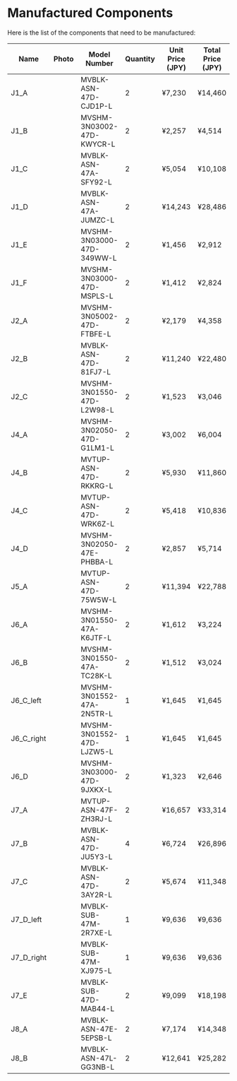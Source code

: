 
# Manufactured Components

Here is the list of the components that need to be manufactured:

| Name       | Photo                                                 | Model Number              |Quantity|Unit Price (JPY)|Total Price (JPY)|Method of Manufacturing|
|------------|-------------------------------------------------------|---------------------------|--------|----------------|-----------------|-----------------------|
| J1_A       | <ComponentPhoto src="/img/BOM/J1_A.png" alt="J1_A" /> | MVBLK-ASN-47D-CJD1P-L     |2       |¥7,230          |¥14,460          |Metal Cutting (CNC)    |      
| J1_B       | <ComponentPhoto src="/img/BOM/J1_B.png" alt="J1_B" /> | MVSHM-3N03002-47D-KWYCR-L |2       |¥2,257          |¥4,514           |Sheet Metal Fabrication|  
| J1_C       | <ComponentPhoto src="/img/BOM/J1_C.png" alt="J1_C" /> | MVBLK-ASN-47A-SFY92-L     |2       |¥5,054          |¥10,108          |Metal Cutting (CNC)    |  
| J1_D       | <ComponentPhoto src="/img/BOM/J1_D.png" alt="J1_D" /> | MVBLK-ASN-47A-JUMZC-L     |2       |¥14,243         |¥28,486          |Metal Cutting (CNC)    |  
| J1_E       | <ComponentPhoto src="/img/BOM/J1_E.png" alt="J1_E" /> | MVSHM-3N03000-47D-349WW-L |2       |¥1,456          |¥2,912           |Sheet Metal Fabrication|  
| J1_F       | <ComponentPhoto src="/img/BOM/J1_F.png" alt="J1_F" /> | MVSHM-3N03000-47D-MSPLS-L |2       |¥1,412          |¥2,824           |Sheet Metal Fabrication|
| J2_A       | <ComponentPhoto src="/img/BOM/J2_A.png" alt="J2_A" /> | MVSHM-3N05002-47D-FTBFE-L |2       |¥2,179          |¥4,358           |Sheet Metal Fabrication|
| J2_B       | <ComponentPhoto src="/img/BOM/J2_B.png" alt="J2_B" /> | MVBLK-ASN-47D-81FJ7-L     |2       |¥11,240         |¥22,480          |Metal Cutting (CNC)    |
| J2_C       | <ComponentPhoto src="/img/BOM/J2_C.png" alt="J2_C" /> | MVSHM-3N01550-47D-L2W98-L |2       |¥1,523          |¥3,046           |Sheet Metal Fabrication|
| J4_A	     | <ComponentPhoto src="/img/BOM/J4_A.png" alt="J4_A" /> | MVSHM-3N02050-47D-G1LM1-L |2       |¥3,002          |¥6,004           |Sheet Metal Fabrication|
| J4_B	     | <ComponentPhoto src="/img/BOM/J4_B.png" alt="J4_B" /> | MVTUP-ASN-47D-RKKRG-L     |2       |¥5,930          |¥11,860          |Metal Cutting (CNC)    |
| J4_C	     | <ComponentPhoto src="/img/BOM/J4_C.png" alt="J4_C" /> | MVTUP-ASN-47D-WRK6Z-L     |2       |¥5,418          |¥10,836          |Metal Cutting (CNC)    |
| J4_D	     | <ComponentPhoto src="/img/BOM/J4_D.png" alt="J4_D" /> | MVSHM-3N02050-47E-PHBBA-L |2       |¥2,857          |¥5,714           |Sheet Metal Fabrication|
| J5_A	     | <ComponentPhoto src="/img/BOM/J5_A.png" alt="J5_A" /> | MVTUP-ASN-47D-75W5W-L     |2       |¥11,394         |¥22,788          |Metal Cutting (CNC)    |
| J6_A	     | <ComponentPhoto src="/img/BOM/J6_A.png" alt="J6_A" /> | MVSHM-3N01550-47A-K6JTF-L |2       |¥1,612          |¥3,224           |Sheet Metal Fabrication|
| J6_B	     | <ComponentPhoto src="/img/BOM/J6_B.png" alt="J6_B" /> | MVSHM-3N01550-47A-TC28K-L |2       |¥1,512          |¥3,024           |Sheet Metal Fabrication|
| J6_C_left	 | <ComponentPhoto src="/img/BOM/J6_C_left.png" alt="J6_C_left" /> | MVSHM-3N01552-47A-2N5TR-L |1       |¥1,645          |¥1,645           |Sheet Metal Fabrication|
| J6_C_right | <ComponentPhoto src="/img/BOM/J6_C_right.png" alt="J6_C_right" /> | MVSHM-3N01552-47D-LJZW5-L |1       |¥1,645          |¥1,645           |Sheet Metal Fabrication|
| J6_D	     | <ComponentPhoto src="/img/BOM/J6_D.png" alt="J6_D" /> | MVSHM-3N03000-47D-9JXKX-L |2       |¥1,323          |¥2,646           |Sheet Metal Fabrication|
| J7_A	     | <ComponentPhoto src="/img/BOM/J7_A.png" alt="J7_A" /> | MVTUP-ASN-47F-ZH3RJ-L     |2       |¥16,657         |¥33,314          |Metal Cutting (CNC)    |
| J7_B	     | <ComponentPhoto src="/img/BOM/J7_B.png" alt="J7_B" /> | MVBLK-ASN-47D-JU5Y3-L     |4       |¥6,724          |¥26,896          |Metal Cutting (CNC)    |
| J7_C	     | <ComponentPhoto src="/img/BOM/J7_C.png" alt="J7_C" /> | MVBLK-ASN-47D-3AY2R-L     |2       |¥5,674          |¥11,348          |Metal Cutting (CNC)    |
| J7_D_left	 | <ComponentPhoto src="/img/BOM/J7_D_left.png" alt="J7_D_left" /> | MVBLK-SUB-47M-2R7XE-L     |1       |¥9,636          |¥9,636           |Metal Cutting (CNC)    |
| J7_D_right | <ComponentPhoto src="/img/BOM/J7_D_right.png" alt="J7_D_right" /> | MVBLK-SUB-47M-XJ975-L     |1       |¥9,636          |¥9,636           |Metal Cutting (CNC)    |
| J7_E	     | <ComponentPhoto src="/img/BOM/J7_E.png" alt="J7_E" /> | MVBLK-SUB-47D-MAB44-L     |2       |¥9,099          |¥18,198          |Metal Cutting (CNC)    |
| J8_A	     | <ComponentPhoto src="/img/BOM/J8_A.png" alt="J8_A" /> | MVBLK-ASN-47E-5EPSB-L     |2       |¥7,174          |¥14,348          |Metal Cutting (CNC)    |
| J8_B	     | <ComponentPhoto src="/img/BOM/J8_B.png" alt="J8_B" /> | MVBLK-ASN-47L-GG3NB-L     |2       |¥12,641         |¥25,282          |Metal Cutting (CNC)    |